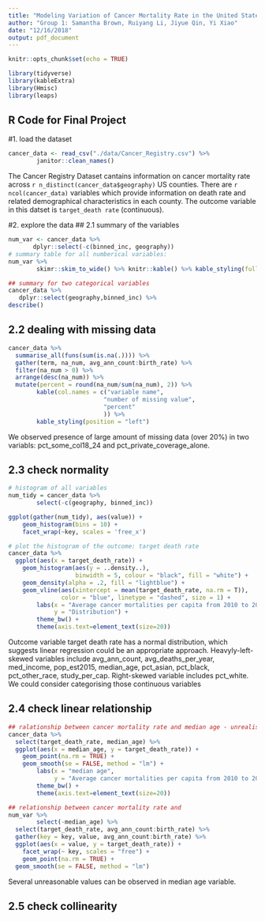 ```yaml
---
title: "Modeling Variation of Cancer Mortality Rate in the United States"
author: "Group 1: Samantha Brown, Ruiyang Li, Jiyue Qin, Yi Xiao"
date: "12/16/2018"
output: pdf_document
---
```


```r
knitr::opts_chunk$set(echo = TRUE)
```

```r
library(tidyverse)
library(kableExtra)
library(Hmisc)
library(leaps)
```

## R Code for Final Project

#1. load the dataset
```r
cancer_data <- read_csv("./data/Cancer_Registry.csv") %>%
        janitor::clean_names()
```
The Cancer Registry Dataset cantains information on cancer mortality rate across `r n_distinct(cancer_data$geography)` US counties. There are `r ncol(cancer_data)` variables which provide information on death rate and related demographical characteristics in each county. The outcome variable in this datset is `target_death rate` (continuous). 

#2. explore the data
## 2.1 summary of the variables 
```r
num_var <- cancer_data %>%
       dplyr::select(-c(binned_inc, geography))
# summary table for all numberical variables:
num_var %>%
        skimr::skim_to_wide() %>% knitr::kable() %>% kable_styling(full_width = F, position = "left")

## summary for two categorical variables
cancer_data %>%
   dplyr::select(geography,binned_inc) %>%
describe()
```

## 2.2 dealing with missing data
```r

cancer_data %>%
  summarise_all(funs(sum(is.na(.)))) %>% 
  gather(term, na_num, avg_ann_count:birth_rate) %>% 
  filter(na_num > 0) %>% 
  arrange(desc(na_num)) %>%
  mutate(percent = round(na_num/sum(na_num), 2)) %>%
        kable(col.names = c("variable name",
                           "number of missing value",
                           "percent"
                           )) %>%
        kable_styling(position = "left")
```
 We observed presence of large amount of missing data (over 20%) in two variabls: pct_some_col18_24 and pct_private_coverage_alone.
 
 
## 2.3 check normality 
```r


# histogram of all variables 
num_tidy = cancer_data %>%
        select(-c(geography, binned_inc))

ggplot(gather(num_tidy), aes(value)) + 
    geom_histogram(bins = 10) + 
    facet_wrap(~key, scales = 'free_x')

# plot the histogram of the outcome: target death rate
cancer_data %>% 
  ggplot(aes(x = target_death_rate)) + 
    geom_histogram(aes(y = ..density..),  
                   binwidth = 5, colour = "black", fill = "white") +
    geom_density(alpha = .2, fill = "lightblue") +
    geom_vline(aes(xintercept = mean(target_death_rate, na.rm = T)),   
               color = "blue", linetype = "dashed", size = 1) +
        labs(x = "Average cancer mortalities per capita from 2010 to 2016",
             y = "Distribution") +
        theme_bw() +
        theme(axis.text=element_text(size=20))

```
 
Outcome variable target death rate has a normal distribution, which suggests linear regression could be an appropriate approach. Heavyly-left-skewed variables include avg_ann_count, avg_deaths_per_year, med_income, pop_est2015, median_age, pct_asian, pct_black, pct_other_race, study_per_cap. Right-skewed variable includes pct_white. We could consider categorising those continuous variables

## 2.4 check linear relationship
```r
## ralationship between cancer mortality rate and median age - unrealistic value observed!
cancer_data %>%
  select(target_death_rate, median_age) %>% 
  ggplot(aes(x = median_age, y = target_death_rate)) +                    
    geom_point(na.rm = TRUE) +
    geom_smooth(se = FALSE, method = "lm") +
        labs(x = "median age", 
             y = "Average cancer mortalities per capita from 2010 to 2016") +
        theme_bw() +
        theme(axis.text=element_text(size=20))

## relationship between cancer mortality rate and 
num_var %>%
        select(-median_age) %>%
  select(target_death_rate, avg_ann_count:birth_rate) %>% 
  gather(key = key, value, avg_ann_count:birth_rate) %>%   
  ggplot(aes(x = value, y = target_death_rate)) +                    
    facet_wrap(~ key, scales = "free") +  
    geom_point(na.rm = TRUE) +
  geom_smooth(se = FALSE, method = "lm") 


```
Several unreasonable values can be observed in median age variable. 


## 2.5 check collinearity 

